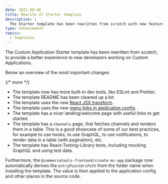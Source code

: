 ```yaml
---
date: 2021-08-06
title: Rewrite of Starter template
description: |
  The Starter template has been rewritten from scratch with new features, tools, and documentation to help developers getting started with Custom Applications.
type: enhancement
topics:
  - Templates
---
```


The Custom Application Starter template has been rewritten from scratch, to provide a better experience to new developers working on Custom Applications.

Below an overview of the most important changes:

{/* more */}

* The template now has more built-in dev tools, like ESLint and Prettier.
* The template README has been cleaned up a bit.
* The template uses the new [React JSX transform](https://reactjs.org/blog/2020/09/22/introducing-the-new-jsx-transform.html).
* The template uses the new [menu links in application config](/api-reference/application-config#mainmenulink).
* The template has a nicer landing/welcome page with useful links to get started.
* The template has a `channels` page, that fetches channels and renders them in a table. This is a good showcase of some of our best practices, for example to use hooks, to use GraphQL, to use notifications, to render data in a table (with pagination), etc.
* The template has React-Testing-Library tests, including mocking GraphQL and using test data.

Furthermore, the `@commercetools-frontend/create-mc-app` package now automatically derives the `entryPointUriPath` from the folder name when installing the template. The value is then applied to the application config and other places in the source code.
